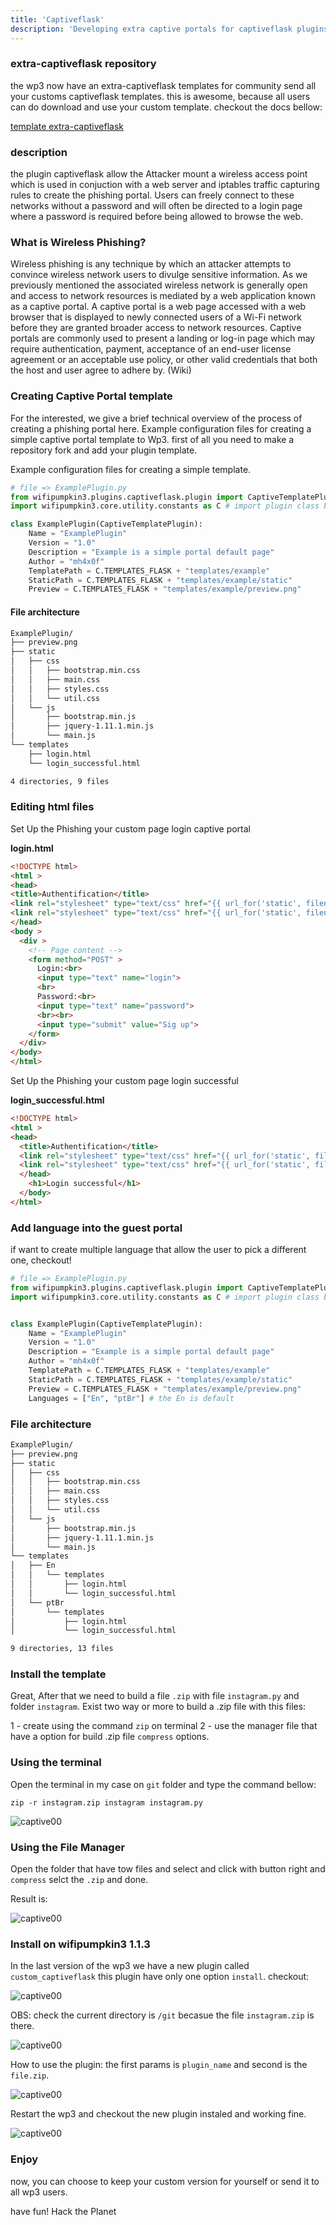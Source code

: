 ```yaml
---
title: 'Captiveflask'
description: 'Developing extra captive portals for captiveflask plugins.'
---
```


### extra-captiveflask repository
the wp3 now have an extra-captiveflask templates for community send all your customs captiveflask templates. this is awesome, because all users can do download and use your custom template. checkout the docs bellow:

[template  extra-captiveflask](https://github.com/mh4x0f/extra-captiveflask)

### description 
the plugin captiveflask allow the Attacker mount a wireless access point which is used in conjuction with a web server and iptables traffic capturing rules to create the phishing portal. Users can freely connect to these networks without a password and will often be directed to a login page where a password is required before being allowed to browse the web.   

### What is Wireless Phishing?
Wireless phishing is any technique by which an attacker attempts to convince wireless network users to divulge sensitive information. As we previously mentioned the associated wireless network is generally open and access to network resources is mediated by a web application known as a captive portal. A captive portal is a web page accessed with a web browser that is displayed to newly connected users of a Wi-Fi network before they are granted broader access to network resources. Captive portals are commonly used to present a landing or log-in page which may require authentication, payment, acceptance of an end-user license agreement or an acceptable use policy, or other valid credentials that both the host and user agree to adhere by. (Wiki)
 

### Creating Captive Portal template
For the interested, we give a brief technical overview of the process of creating a phishing portal here. Example configuration files for creating a simple captive portal template to Wp3.
first of all you need to make a repository fork and add your plugin template. 

Example configuration files for creating a simple template.

``` python
# file => ExamplePlugin.py
from wifipumpkin3.plugins.captiveflask.plugin import CaptiveTemplatePlugin
import wifipumpkin3.core.utility.constants as C # import plugin class base

class ExamplePlugin(CaptiveTemplatePlugin):
    Name = "ExamplePlugin"
    Version = "1.0"
    Description = "Example is a simple portal default page"
    Author = "mh4x0f"
    TemplatePath = C.TEMPLATES_FLASK + "templates/example"
    StaticPath = C.TEMPLATES_FLASK + "templates/example/static"
    Preview = C.TEMPLATES_FLASK + "templates/example/preview.png"
```

#### File architecture
``` bash
ExamplePlugin/
├── preview.png
├── static
│   ├── css
│   │   ├── bootstrap.min.css
│   │   ├── main.css
│   │   ├── styles.css
│   │   └── util.css
│   └── js
│       ├── bootstrap.min.js
│       ├── jquery-1.11.1.min.js
│       └── main.js
└── templates
    ├── login.html
    └── login_successful.html

4 directories, 9 files
```

### Editing html files 

Set Up the Phishing your custom page login captive portal

**login.html**

``` html
<!DOCTYPE html>
<html >
<head>
<title>Authentification</title>
<link rel="stylesheet" type="text/css" href="{{ url_for('static', filename='css/util.css') }}">
<link rel="stylesheet" type="text/css" href="{{ url_for('static', filename='css/main.css') }}">
</head>
<body >
  <div >
    <!-- Page content -->
    <form method="POST" >
      Login:<br>
      <input type="text" name="login">
      <br>
      Password:<br>
      <input type="text" name="password">
      <br><br>
      <input type="submit" value="Sig up">
    </form>
  </div>
</body>
</html>

```
Set Up the Phishing your custom page login successful

**login_successful.html**

``` html
<!DOCTYPE html>
<html >
<head>
  <title>Authentification</title>
  <link rel="stylesheet" type="text/css" href="{{ url_for('static', filename='css/util.css') }}">
  <link rel="stylesheet" type="text/css" href="{{ url_for('static', filename='css/main.css') }}">
  </head>
    <h1>Login successful</h1>
  </body>
</html>
```

### Add language into the guest portal

if want to create multiple language that allow the user to pick a different one, checkout!

``` python
# file => ExamplePlugin.py
from wifipumpkin3.plugins.captiveflask.plugin import CaptiveTemplatePlugin
import wifipumpkin3.core.utility.constants as C # import plugin class base


class ExamplePlugin(CaptiveTemplatePlugin):
    Name = "ExamplePlugin"
    Version = "1.0"
    Description = "Example is a simple portal default page"
    Author = "mh4x0f"
    TemplatePath = C.TEMPLATES_FLASK + "templates/example"
    StaticPath = C.TEMPLATES_FLASK + "templates/example/static"
    Preview = C.TEMPLATES_FLASK + "templates/example/preview.png"
    Languages = ["En", "ptBr"] # the En is default 

```

### File architecture

``` bash
ExamplePlugin/
├── preview.png
├── static
│   ├── css
│   │   ├── bootstrap.min.css
│   │   ├── main.css
│   │   ├── styles.css
│   │   └── util.css
│   └── js
│       ├── bootstrap.min.js
│       ├── jquery-1.11.1.min.js
│       └── main.js
└── templates
│   ├── En
│   │   └── templates
│   │       ├── login.html
│   │       └── login_successful.html
│   └── ptBr
│       └── templates
│           ├── login.html
│           └── login_successful.html

9 directories, 13 files
```

### Install the template


Great, After that we need to build a file `.zip` with file `instagram.py` and folder `instagram`. Exist two way or more to build a .zip file with this files:

1 - create using the command `zip` on terminal
2 - use the manager file that have a option for build .zip file `compress` options.

### Using the terminal

Open the terminal in my case on `git` folder and type the command bellow:

```
zip -r instagram.zip instagram instagram.py
```

![captive00](/images/posts/captiveflask/10.png)


### Using the File Manager 

Open the folder that have tow files and select and click with button right and `compress` selct the `.zip` and done.

Result is:

![captive00](/images/posts/captiveflask/11.png)


### Install on wifipumpkin3 1.1.3

In the last version of the wp3 we have a new plugin called `custom_captiveflask` this plugin have only one option `install`. checkout:

![captive00](/images/posts/captiveflask/15.png)


OBS: check the current directory is `/git` becasue the file `instagram.zip` is there.


![captive00](/images/posts/captiveflask/16.png)


How to use the plugin: the first params is `plugin_name` and second is the `file.zip`.

![captive00](/images/posts/captiveflask/17.png)


Restart the wp3 and checkout the new plugin instaled and working fine.

![captive00](/images/posts/captiveflask/18.png)


### Enjoy 

now, you can choose to keep your custom version for yourself or send it to all wp3 users.

have fun! Hack the Planet